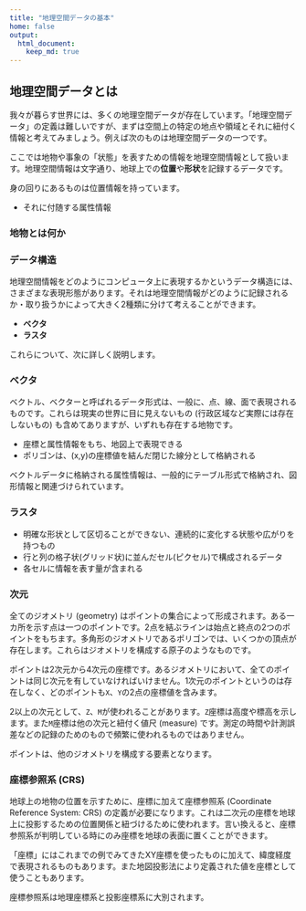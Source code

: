 ```yaml
---
title: "地理空間データの基本"
home: false
output:
  html_document:
    keep_md: true
---
```


## 地理空間データとは

我々が暮らす世界には、多くの地理空間データが存在しています。「地理空間データ」の定義は難しいですが、まずは空間上の特定の地点や領域とそれに紐付く情報と考えてみましょう。例えば次のものは地理空間データの一つです。

ここでは地物や事象の「状態」を表すための情報を地理空間情報として扱います。地理空間情報は文字通り、地球上での**位置**や**形状**を記録するデータです。

身の回りにあるものは位置情報を持っています。


- それに付随する属性情報

### 地物とは何か

### データ構造

地理空間情報をどのようにコンピュータ上に表現するかというデータ構造には、さまざまな表現形態があります。それは地理空間情報がどのように記録されるか・取り扱うかによって大きく2種類に分けて考えることができます。

- **ベクタ**
- **ラスタ**

これらについて、次に詳しく説明します。

### ベクタ

ベクトル、ベクターと呼ばれるデータ形式は、一般に、点、線、面で表現されるものです。これらは現実の世界に目に見えないもの (行政区域など実際には存在しないもの) も含めてありますが、いずれも存在する地物です。

- 座標と属性情報をもち、地図上で表現できる
- ポリゴンは、(x,y)の座標値を結んだ閉じた線分として格納される

ベクトルデータに格納される属性情報は、一般的にテーブル形式で格納され、図形情報と関連づけられています。

### ラスタ

- 明確な形状として区切ることができない、連続的に変化する状態や広がりを持つもの
- 行と列の格子状(グリッド状)に並んだセル(ピクセル)で構成されるデータ
- 各セルに情報を表す量が含まれる


### 次元

全てのジオメトリ (geometry) はポイントの集合によって形成されます。ある一カ所を示す点は一つのポイントです。2点を結ぶラインは始点と終点の2つのポイントをもちます。多角形のジオメトリであるポリゴンでは、いくつかの頂点が存在します。これらはジオメトリを構成する原子のようなものです。

ポイントは2次元から4次元の座標です。あるジオメトリにおいて、全てのポイントは同じ次元を有していなければいけません。1次元のポイントというのは存在しなく、どのポイントも`X`、`Y`の2点の座標値を含みます。

2以上の次元として、`Z`、`M`が使われることがあります。`Z`座標は高度や標高を示します。また`M`座標は他の次元と紐付く値尺 (measure) です。測定の時間や計測誤差などの記録のためのもので頻繁に使われるものではありません。

ポイントは、他のジオメトリを構成する要素となります。

### 座標参照系 (CRS)

地球上の地物の位置を示すために、座標に加えて座標参照系 (Coordinate Reference System: CRS) の定義が必要になります。これは二次元の座標を地球上に投影するための位置関係と紐づけるために使われます。言い換えると、座標参照系が判明している時にのみ座標を地球の表面に置くことができます。

「座標」にはこれまでの例でみてきたXY座標を使ったものに加えて、緯度経度で表現されるものもあります。また地図投影法により定義された値を座標として使うこともあります。

座標参照系は地理座標系と投影座標系に大別されます。
